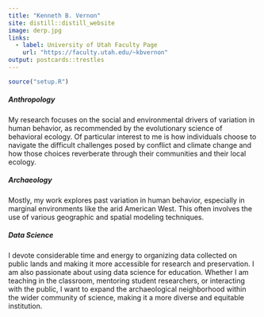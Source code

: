 ```yaml
---
title: "Kenneth B. Vernon"
site: distill::distill_website
image: derp.jpg
links:
  - label: University of Utah Faculty Page
    url: "https://faculty.utah.edu/~kbvernon"
output: postcards::trestles
---
```


```r
source("setup.R")
```

##### Anthropology
My research focuses on the social and environmental drivers of variation in human behavior, as recommended by the evolutionary science of behavioral ecology. Of particular interest to me is how individuals choose to navigate the difficult challenges posed by conflict and climate change and how those choices reverberate through their communities and their local ecology.  

##### Archaeology
Mostly, my work explores past variation in human behavior, especially in marginal environments like the arid American West. This often involves the use of various geographic and spatial modeling techniques.

##### Data Science
I devote considerable time and energy to organizing data collected on public lands and making it more accessible for research and preservation. I am also passionate about using data science for education. Whether I am teaching in the classroom, mentoring student researchers, or interacting with the public, I want to expand the archaeological neighborhood within the wider community of science, making it a more diverse and equitable institution.  